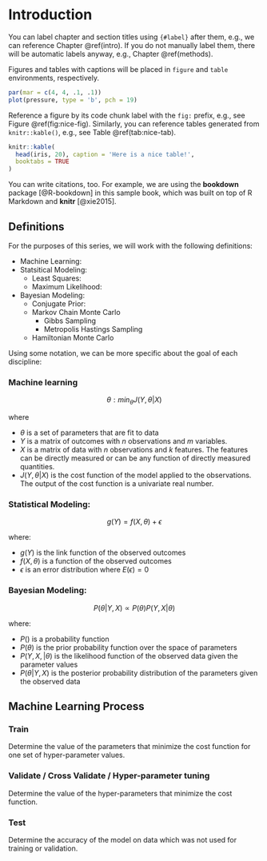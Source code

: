 # Introduction {#intro}

You can label chapter and section titles using `{#label}` after them, e.g., we can reference Chapter \@ref(intro). If you do not manually label them, there will be automatic labels anyway, e.g., Chapter \@ref(methods).

Figures and tables with captions will be placed in `figure` and `table` environments, respectively.

```{r nice-fig, fig.cap='Here is a nice figure!', out.width='80%', fig.asp=.75, fig.align='center'}
par(mar = c(4, 4, .1, .1))
plot(pressure, type = 'b', pch = 19)
```

Reference a figure by its code chunk label with the `fig:` prefix, e.g., see Figure \@ref(fig:nice-fig). Similarly, you can reference tables generated from `knitr::kable()`, e.g., see Table \@ref(tab:nice-tab).

```{r nice-tab, tidy=FALSE}
knitr::kable(
  head(iris, 20), caption = 'Here is a nice table!',
  booktabs = TRUE
)
```

You can write citations, too. For example, we are using the **bookdown** package [@R-bookdown] in this sample book, which was built on top of R Markdown and **knitr** [@xie2015].

## Definitions

For the purposes of this series, we will work with the following definitions:

- Machine Learning:
- Statsitical Modeling:
    - Least Squares:
    - Maximum Likelihood:
- Bayesian Modeling:
    - Conjugate Prior:
    - Markov Chain Monte Carlo
        - Gibbs Sampling
        - Metropolis Hastings Sampling
    - Hamiltonian Monte Carlo

Using some notation, we can be more specific about the goal of each discipline:

### Machine learning

$$\theta: min_{\theta} J(Y, \theta | X)$$

where 

- $\theta$ is a set of parameters that are fit to data
- $Y$ is a matrix of outcomes with $n$ observations and $m$ variables.
- $X$ is a matrix of data with $n$ observations and $k$ features.  The features can
be directly measured or can be any function of directly measured quantities.
- $J(Y, \theta | X)$ is the cost function of the model applied to the observations.  The 
output of the cost function is a univariate real number.

### Statistical Modeling:

$$g(Y) = f(X, \theta) + \epsilon$$

where:

- $g(Y)$ is the link function of the observed outcomes
- $f(X,\theta)$ is a function of the observed outcomes 
- $\epsilon$ is an error distribution where $E(\epsilon) = 0$

### Bayesian Modeling:

$$P(\theta | Y, X) \propto P(\theta) P(Y, X | \theta)$$

where:

- $P()$ is a probability function
- $P(\theta)$ is the prior probability function over the space of parameters
- $P(Y, X, | \theta)$ is the likelihood function of the observed data given the parameter values
- $P(\theta | Y, X)$ is the posterior probability distribution of the parameters given the observed data

## Machine Learning Process

### Train

Determine the value of the parameters that minimize the cost function for one set of 
hyper-parameter values.

### Validate / Cross Validate / Hyper-parameter tuning

Determine the value of the hyper-parameters that minimize the cost function.

### Test

Determine the accuracy of the model on data which was not used for training
or validation.




